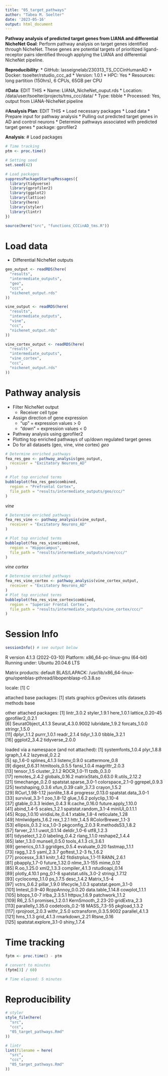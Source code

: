 ```yaml
---
title: "05_target_pathways"
author: "Tabea M. Soelter"
date: '2023-05-16'
output: html_document
---
```

**Pathway analysis of predicted target genes from LIANA and differential NicheNet**
__Goal__: Perform pathway analysis on target genes identified through NicheNet. These genes are potential targets of prioritized ligand-receptor pairs identified through applying the LIANA and differential NicheNet pipeline.
  
__Reproducibility__: 
* GitHub: lasseignelab/230313_TS_CCCinHumanAD
* Docker: tsoelter/rstudio_ccc_ad
    * Version: 1.0.1
* HPC: Yes
  * Resources: long partition (150hrs), 6 CPUs, 65GB per CPU

#__Data__: EDIT THIS
* Name: LIANA_NicheNet_ouput.rds
* Location: /data/user/tsoelter/projects/tms_ccc/data/
* Type: tibble
* Processed: Yes, output from LIANA-NicheNet pipeline
 
#__Analysis Plan__: EDIT THIS
* Load necessary packages 
* Load data 
* Prepare input for pathway analysis
  * Pulling out predicted target genes in AD and control neurons
* Determine pathways associated with predicted target genes
  * package: gprofiler2

__Analysis__:
# Load packages
```r
# Time tracking
ptm <- proc.time()

# Setting seed
set.seed(42)

# Load packages
suppressPackageStartupMessages({
  library(tidyverse)
  library(gprofiler2)
  library(ggplot2)
  library(lattice)
  library(here)
  library(styler)
  library(lintr)
})

source(here("src", "functions_CCCinAD_tms.R"))
```

# Load data
* Differential NicheNet outputs
```r
geo_output <- readRDS(here(
  "results",
  "intermediate_outputs",
  "geo",
  "ccc",
  "nichenet_output.rds"
))

vine_output <- readRDS(here(
  "results",
  "intermediate_outputs",
  "vine",
  "ccc",
  "nichenet_output.rds"
))

vine_cortex_output <- readRDS(here(
  "results",
  "intermediate_outputs",
  "vine_cortex",
  "ccc",
  "nichenet_output.rds"
))
```

# Pathway analysis
* Filter NicheNet output
  * Receiver cell type
* Assign direction of gene expression
  * "up" = expression values > 0 
  * "down" = expression values < 0 
* Pathway analysis using gprofiler2
* Plotting top enriched pathways of up/down regulated target genes
* Do for all datasets (geo, vine, vine cortex)
_geo_
```r
# Determine enriched pathways
fea_res_geo <- pathway_analysis(geo_output,
  receiver = "Excitatory Neurons_AD"
)

# Plot top enriched terms
bubbleplot(fea_res_geo$combined,
  region = "Prefrontal Cortex",
  file_path = "results/intermediate_outputs/geo/ccc/"
)
```

_vine_
```r
# Determine enriched pathways
fea_res_vine <- pathway_analysis(vine_output,
  receiver = "Excitatory Neurons_AD"
)

# Plot top enriched terms
bubbleplot(fea_res_vine$combined,
  region = "Hippocampus",
  file_path = "results/intermediate_outputs/vine/ccc/"
)
```

_vine cortex_
```r
# Determine enriched pathways
fea_res_vine_cortex <- pathway_analysis(vine_cortex_output,
  receiver = "Excitatory Neurons_AD"
)
# Plot top enriched terms
bubbleplot(fea_res_vine_cortex$combined,
  region = "Superior Frontal Cortex",
  file_path = "results/intermediate_outputs/vine_cortex/ccc/"
)
```

# Session Info
```r
sessionInfo() # see output below
```
R version 4.1.3 (2022-03-10)
Platform: x86_64-pc-linux-gnu (64-bit)
Running under: Ubuntu 20.04.6 LTS

Matrix products: default
BLAS/LAPACK: /usr/lib/x86_64-linux-gnu/openblas-pthread/libopenblasp-r0.3.8.so

locale:
[1] C

attached base packages:
[1] stats     graphics  grDevices utils     datasets  methods   base     

other attached packages:
 [1] lintr_3.0.2        styler_1.9.1       here_1.0.1         lattice_0.20-45    gprofiler2_0.2.1  
 [6] SeuratObject_4.1.3 Seurat_4.3.0.9002  lubridate_1.9.2    forcats_1.0.0      stringr_1.5.0     
[11] dplyr_1.1.2        purrr_1.0.1        readr_2.1.4        tidyr_1.3.0        tibble_3.2.1      
[16] ggplot2_3.4.2      tidyverse_2.0.0   

loaded via a namespace (and not attached):
  [1] systemfonts_1.0.4      plyr_1.8.8             igraph_1.4.2           lazyeval_0.2.2        
  [5] sp_1.6-0               splines_4.1.3          listenv_0.9.0          scattermore_0.8       
  [9] digest_0.6.31          htmltools_0.5.5        fansi_1.0.4            magrittr_2.0.3        
 [13] tensor_1.5             cluster_2.1.2          ROCR_1.0-11            tzdb_0.3.0            
 [17] remotes_2.4.2          globals_0.16.2         matrixStats_0.63.0     R.utils_2.12.2        
 [21] timechange_0.2.0       spatstat.sparse_3.0-1  colorspace_2.1-0       ggrepel_0.9.3         
 [25] textshaping_0.3.6      xfun_0.39              callr_3.7.3            crayon_1.5.2          
 [29] RCurl_1.98-1.12        jsonlite_1.8.4         progressr_0.13.0       spatstat.data_3.0-1   
 [33] survival_3.3-1         zoo_1.8-12             glue_1.6.2             polyclip_1.10-4       
 [37] gtable_0.3.3           leiden_0.4.3           R.cache_0.16.0         future.apply_1.10.0   
 [41] abind_1.4-5            scales_1.2.1           spatstat.random_3.1-4  miniUI_0.1.1.1        
 [45] Rcpp_1.0.10            viridisLite_0.4.1      xtable_1.8-4           reticulate_1.28       
 [49] htmlwidgets_1.6.2      rex_1.2.1              httr_1.4.5             RColorBrewer_1.1-3    
 [53] ellipsis_0.3.2         ica_1.0-3              pkgconfig_2.0.3        R.methodsS3_1.8.2     
 [57] farver_2.1.1           uwot_0.1.14            deldir_1.0-6           utf8_1.2.3            
 [61] tidyselect_1.2.0       labeling_0.4.2         rlang_1.1.0            reshape2_1.4.4        
 [65] later_1.3.0            munsell_0.5.0          tools_4.1.3            cli_3.6.1             
 [69] generics_0.1.3         ggridges_0.5.4         evaluate_0.20          fastmap_1.1.1         
 [73] ragg_1.2.5             yaml_2.3.7             goftest_1.2-3          fs_1.6.2              
 [77] processx_3.8.1         knitr_1.42             fitdistrplus_1.1-11    RANN_2.6.1            
 [81] pbapply_1.7-0          future_1.32.0          nlme_3.1-155           mime_0.12             
 [85] R.oo_1.25.0            xml2_1.3.3             compiler_4.1.3         rstudioapi_0.14       
 [89] plotly_4.10.1          png_0.1-8              spatstat.utils_3.0-2   stringi_1.7.12        
 [93] cyclocomp_1.1.0        ps_1.7.5               desc_1.4.2             Matrix_1.5-4          
 [97] vctrs_0.6.2            pillar_1.9.0           lifecycle_1.0.3        spatstat.geom_3.1-0   
[101] lmtest_0.9-40          RcppAnnoy_0.0.20       data.table_1.14.8      cowplot_1.1.1         
[105] bitops_1.0-7           irlba_2.3.5.1          httpuv_1.6.9           patchwork_1.1.2       
[109] R6_2.5.1               promises_1.2.0.1       KernSmooth_2.23-20     gridExtra_2.3         
[113] parallelly_1.35.0      codetools_0.2-18       MASS_7.3-55            pkgload_1.3.2         
[117] rprojroot_2.0.3        withr_2.5.0            sctransform_0.3.5.9002 parallel_4.1.3        
[121] hms_1.1.3              grid_4.1.3             rmarkdown_2.21         Rtsne_0.16            
[125] spatstat.explore_3.1-0 shiny_1.7.4

# Time tracking
```r
fptm <- proc.time() - ptm

# convert to minutes
(fptm[3] / 60)

# Time elapsed: 5 minutes
```

# Reproducibility
```r
# styler
style_file(here(
  "src",
  "ccc",
  "05_target_pathways.Rmd"
))

# lintr
lint(filename = here(
  "src",
  "ccc",
  "05_target_pathways.Rmd"
))
```

